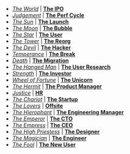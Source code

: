 - _[The World](https://www.biddytarot.com/tarot-card-meanings/major-arcana/world/)_ | **[The IPO](/tech/a-tw)**
- _[Judgement](https://www.biddytarot.com/tarot-card-meanings/major-arcana/judgement/)_ | **[The Perf Cycle](/tech/a-jg)**
- _[The Sun](https://www.biddytarot.com/tarot-card-meanings/major-arcana/sun/)_ | **[The Launch](/tech/a-sn)**
- _[The Moon](https://www.biddytarot.com/tarot-card-meanings/major-arcana/moon/)_ | **[The Bubble](/tech/a-mn)**
- _[The Star](https://www.biddytarot.com/tarot-card-meanings/major-arcana/star/")_ | **[The User](/tech/a-sr)**
- _[The Tower](https://www.biddytarot.com/tarot-card-meanings/major-arcana/tower/)_ | **[The Reorg](/tech/a-tt)**
- _[The Devil](https://www.biddytarot.com/tarot-card-meanings/major-arcana/devil/)_ | **[The Hacker](/tech/a-td)**
- _[Temperance](https://www.biddytarot.com/tarot-card-meanings/major-arcana/temperance/)_ | **[The Break](/tech/a-t)**
- _[Death](https://www.biddytarot.com/tarot-card-meanings/major-arcana/death/)_ | **[The Migration](/tech/a-d)**
- _[The Hanged Man](https://www.biddytarot.com/tarot-card-meanings/major-arcana/hanged-man/)_ | **[The User Research](/tech/a-hm)**
- _[Strength](https://www.biddytarot.com/tarot-card-meanings/major-arcana/strength/)_ | **[The Investor](/tech/a-s)**
- _[Wheel of Fortune](https://www.biddytarot.com/tarot-card-meanings/major-arcana/wheel-of-fortune/)_ | **[The Unicorn](/tech/a-wf)**
- _[The Hermit](https://www.biddytarot.com/tarot-card-meanings/major-arcana/hermit)_ | **[The Product Manager](/tech/a-h)**
- _[Justice](https://www.biddytarot.com/tarot-card-meanings/major-arcana/justice)_ | **[HR](/tech/a-j)**
- _[The Chariot](https://www.biddytarot.com/tarot-card-meanings/major-arcana/chariot/)_ | **[The Startup](/tech/a-c)**
- _[The Lovers](https://www.biddytarot.com/tarot-card-meanings/major-arcana/lovers/)_ | **[Offsite](/tech/a-l)**
- _[The Hierophant](https://www.biddytarot.com/tarot-card-meanings/major-arcana/hierophant)_ | **[The Engineering Manager](/tech/a-pt)**
- _[The Emperor](https://www.biddytarot.com/tarot-card-meanings/major-arcana/emperor)_ | **[The CTO](/tech/a-er)**
- _[The Empress](https://www.biddytarot.com/tarot-card-meanings/major-arcana/empress)_ | **[The CEO](/tech/a-es)**
- _[The High Priestess](https://www.biddytarot.com/tarot-card-meanings/major-arcana/high-priestess/)_ | **[The Designer](/tech/a-ps)**
- _[The Magician](https://www.biddytarot.com/tarot-card-meanings/major-arcana/magician)_ | **[The Engineer](/tech/a-m)**
- _[The Fool](https://www.biddytarot.com/tarot-card-meanings/major-arcana/fool/)_ | **[The New User](/tech/a-f)**
